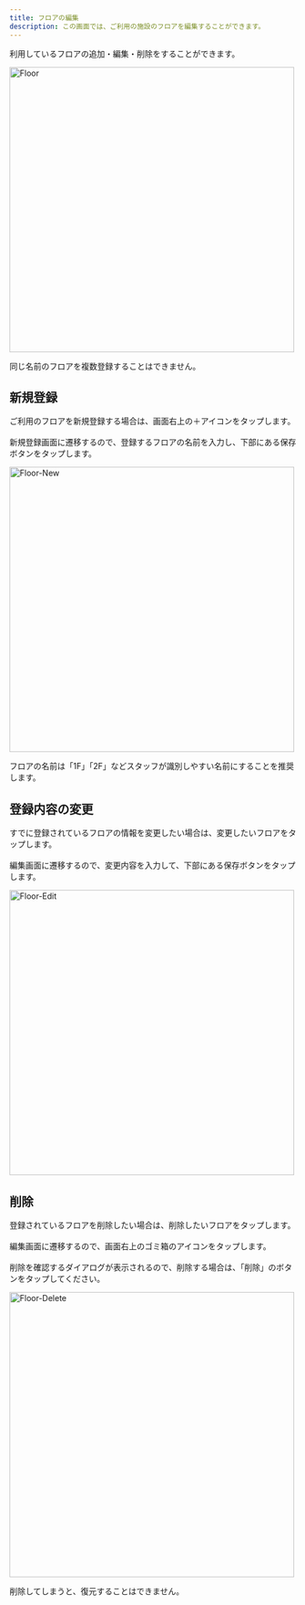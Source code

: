 ```yaml
---
title: フロアの編集
description: この画面では、ご利用の施設のフロアを編集することができます。
---
```


利用しているフロアの追加・編集・削除をすることができます。

<Image src="/assets/setting/floor/floor.png" alt="Floor" height="500" />

<Warning>同じ名前のフロアを複数登録することはできません。</Warning>

## 新規登録

ご利用のフロアを新規登録する場合は、画面右上の＋アイコンをタップします。<br></br>
新規登録画面に遷移するので、登録するフロアの名前を入力し、下部にある保存ボタンをタップします。

<Image src="/assets/setting/floor/floor-new.png" alt="Floor-New" height="500" />

<Info>フロアの名前は「1F」「2F」などスタッフが識別しやすい名前にすることを推奨します。</Info>

## 登録内容の変更

すでに登録されているフロアの情報を変更したい場合は、変更したいフロアをタップします。<br></br>
編集画面に遷移するので、変更内容を入力して、下部にある保存ボタンをタップします。

<Image src="/assets/setting/floor/floor-edit.png" alt="Floor-Edit" height="500" />

## 削除

登録されているフロアを削除したい場合は、削除したいフロアをタップします。<br></br>
編集画面に遷移するので、画面右上のゴミ箱のアイコンをタップします。<br></br>
削除を確認するダイアログが表示されるので、削除する場合は、「削除」のボタンをタップしてください。

<Image src="/assets/setting/floor/floor-delete.png" alt="Floor-Delete" height="500" />

<Error>削除してしまうと、復元することはできません。</Error>
